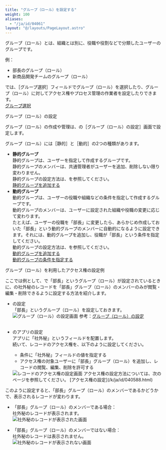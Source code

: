 ```yaml
---
title: "グループ（ロール）を設定する"
weight: 100
aliases:
  - "/ja/id/04061"
layout: "@/layouts/PageLayout.astro"
---
```




グループ（ロール）とは、組織とは別に、役職や役割などで分類したユーザーのグループです。  

例：

* 部長のグループ（ロール）
* 新商品開発チームのグループ（ロール）

<Kintone />では、<Wovn>［グループ選択］</Wovn>フィールドでグループ（ロール）を選択したり、グループ（ロール）に対してアクセス権やプロセス管理の作業者を設定したりできます。  
[グループ選択](/k/ja/id/040530.html)  

<Heading id="common_set_role_10">グループ（ロール）の設定</Heading>

グループ（ロール）の作成や管理は、<SlashUi />の<Wovn>［グループ（ロール）の設定］</Wovn>画面で設定します。  

グループ（ロール）には<Wovn>［静的］</Wovn>と<Wovn>［動的］</Wovn>の2つの種類があります。

* <b>静的グループ</b>  
  静的グループは、ユーザーを指定して作成するグループです。  
  静的グループのメンバーは、<Slash />共通管理者がユーザーを追加、削除しない限り変わりません。  
  静的グループの設定方法は、<SlashHelp />を参照してください。  
  [静的グループを追加する](/general/ja/id/020182.html)
  <br />
* <b>動的グループ</b>  
  動的グループは、ユーザーの役職や組織などの条件を指定して作成するグループです。  
  動的グループのメンバーは、ユーザーに設定された組織や役職の変更に応じて変わります。  
  たとえば、ユーザーの役職を「部長」に変更したら、あらかじめ作成しておいた「部長」という動的グループのメンバーに自動的になるように設定できます。それには、動的グループを追加し、役職が「部長」という条件を指定してください。  
  動的グループの設定方法は、<SlashHelp />を参照してください。  
  [動的グループを追加する](/general/ja/id/020175.html)  
  [動的グループの条件を指定する](/general/ja/id/020176.html)  

<Heading id="common_set_role_20">グループ（ロール）を利用したアクセス権の設定例</Heading>

ここでは例として、<SlashUi />で「部長」というグループ（ロール）が設定されているときに、<Kintone />の社外秘のレコードを「部長」グループ（ロール）のメンバーのみが閲覧・編集・削除できるように設定する方法を紹介します。  

* <SlashUi />の設定  
  「部長」というグループ（ロール）を設定しておきます。  
  <Img src="/k/kintone/img-ja/sample_role_img10.png" alt="グループ（ロール）の設定画面" />
  参考：[グループ（ロール）の設定](/k/ja/id/04061.html#common_set_role_10)  
  <br />

* <Kintone />のアプリの設定  
  アプリに「社外秘」というフィールドを配置します。  
  続いて、レコードのアクセス権を、以下のように設定してください。  
  * 条件に「社外秘」フィールドの値を指定する
  * アクセス権の対象ユーザーに「部長」グループ（ロール）を追加し、レコードの閲覧、編集、削除を許可する  
  <Img src="/k/kintone/img-ja/sample_role_img20.png" alt="レコードのアクセス権の設定画面 " />
  アクセス権の設定方法については、次のページを参照してください。  
  [アクセス権の設定](/k/ja/id/040588.html)
  <br />

このように設定すると、「部長」グループ（ロール）のメンバーであるかどうかで、表示されるレコードが変わります。

* 「部長」グループ（ロール）のメンバーである場合：  
  社外秘のレコードが表示されます。  
  <Img src="/k/kintone/img-ja/sample_role_img30.png" alt="社外秘のレコードが表示された画面" />

* 「部長」グループ（ロール）のメンバーではない場合：  
  社外秘のレコードは表示されません。
  <Img src="/k/kintone/img-ja/sample_role_img40.png" alt="社外秘のレコードが表示されない画面" />
